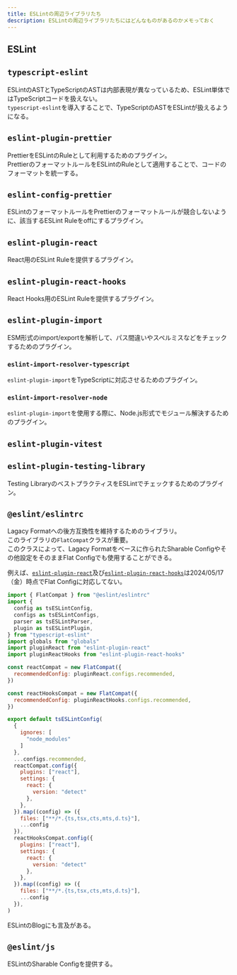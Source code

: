 ```yaml
---
title: ESLintの周辺ライブラリたち
description: ESLintの周辺ライブラリたちにはどんなものがあるのかメモっておく
---
```



## ESLint

## `typescript-eslint`

ESLintのASTとTypeScriptのASTは内部表現が異なっているため、ESLint単体ではTypeScriptコードを扱えない。  
`typescript-eslint`を導入することで、TypeScriptのASTをESLintが扱えるようになる。

<LinkPreview id="https://typescript-eslint.io/" />

## `eslint-plugin-prettier`

PrettierをESLintのRuleとして利用するためのプラグイン。  
PrettierのフォーマットルールをESLintのRuleとして適用することで、コードのフォーマットを統一する。

<LinkPreview id="https://github.com/prettier/eslint-plugin-prettier" />

## `eslint-config-prettier`

ESLintのフォーマットルールをPrettierのフォーマットルールが競合しないように、該当するESLint Ruleをoffにするプラグイン。

<LinkPreview id="https://github.com/prettier/eslint-config-prettier" />

## `eslint-plugin-react`

React用のESLint Ruleを提供するプラグイン。

<LinkPreview id="https://github.com/jsx-eslint/eslint-plugin-react" />

## `eslint-plugin-react-hooks`

React Hooks用のESLint Ruleを提供するプラグイン。

<LinkPreview id="https://github.com/facebook/react/tree/main/packages/eslint-plugin-react-hooks" />

## `eslint-plugin-import`

ESM形式のimport/exportを解析して、パス間違いやスペルミスなどをチェックするためのプラグイン。

<LinkPreview id="https://www.npmjs.com/package/eslint-plugin-import" />

### `eslint-import-resolver-typescript`

`eslint-plugin-import`をTypeScriptに対応させるためのプラグイン。

<LinkPreview id="https://www.npmjs.com/package/eslint-import-resolver-typescript" />

### `eslint-import-resolver-node`

`eslint-plugin-import`を使用する際に、Node.js形式でモジュール解決するためのプラグイン。

<LinkPreview id="https://www.npmjs.com/package/eslint-import-resolver-node" />

## `eslint-plugin-vitest`

<LinkPreview id="https://github.com/veritem/eslint-plugin-vitest" />

## `eslint-plugin-testing-library`

Testing LibraryのベストプラクティスをESLintでチェックするためのプラグイン。

<LinkPreview id="https://github.com/testing-library/eslint-plugin-testing-library" />

## `@eslint/eslintrc`

Lagacy Formatへの後方互換性を維持するためのライブラリ。  
このライブラリの`FlatCompat`クラスが重要。  
このクラスによって、Lagacy Formatをベースに作られたSharable Configやその他設定をそのままFlat Configでも使用することができる。

例えば、[`eslint-plugin-react`](https://github.com/jsx-eslint/eslint-plugin-react)及び[`eslint-plugin-react-hooks`](https://www.npmjs.com/package/eslint-plugin-react-hooks)は2024/05/17（金）時点でFlat Configに対応してない。

```js
import { FlatCompat } from "@eslint/eslintrc"
import {
  config as tsESLintConfig,
  configs as tsESLintConfigs,
  parser as tsESLintParser,
  plugin as tsESLintPlugin,
} from "typescript-eslint"
import globals from "globals"
import pluginReact from "eslint-plugin-react"
import pluginReactHooks from "eslint-plugin-react-hooks"

const reactCompat = new FlatCompat({
  recommendedConfig: pluginReact.configs.recommended,
})

const reactHooksCompat = new FlatCompat({
  recommendedConfig: pluginReactHooks.configs.recommended,
})

export default tsESLintConfig(
  {
    ignores: [
      "node_modules"
    ]
  },
  ...configs.recommended,
  reactCompat.config({
    plugins: ["react"],
    settings: {
      react: {
        version: "detect"
      },
    },
  }).map((config) => ({
    files: ["**/*.{ts,tsx,cts,mts,d.ts}"],
    ...config
  }),
  reactHooksCompat.config({
    plugins: ["react"],
    settings: {
      react: {
        version: "detect"
      },
    },
  }).map((config) => ({
    files: ["**/*.{ts,tsx,cts,mts,d.ts}"],
    ...config
  }),
)
```

ESLintのBlogにも言及がある。

<LinkPreview id="https://eslint.org/blog/2022/08/new-config-system-part-2/#backwards-compatibility-utility" />

## `@eslint/js`

ESLintのSharable Configを提供する。

<LinkPreview id="https://www.npmjs.com/package/@eslint/js" />

